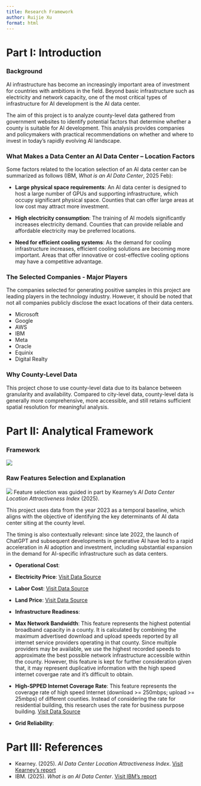 ```yaml
---
title: Research Framework
author: Ruijie Xu
format: html
---
```


# Part I: Introduction

### Background

AI infrastructure has become an increasingly important area of investment for countries with ambitions in the field. Beyond basic infrastructure such as electricity and network capacity, one of the most critical types of infrastructure for AI development is the AI data center. 

The aim of this project is to analyze county-level data gathered from government websites to identify potential factors that determine whether a county is suitable for AI development. This analysis provides companies and policymakers with practical recommendations on whether and where to invest in today’s rapidly evolving AI landscape.

### What Makes a Data Center an AI Data Center – Location Factors

Some factors related to the location selection of an AI data center can be summarized as follows (IBM, *What is an AI Data Center*, 2025 Feb):

- **Large physical space requirements**: An AI data center is designed to host a large number of GPUs and supporting infrastructure, which occupy significant physical space. Counties that can offer large areas at low cost may attract more investment.

- **High electricity consumption**: The training of AI models significantly increases electricity demand. Counties that can provide reliable and affordable electricity may be preferred locations.

- **Need for efficient cooling systems**: As the demand for cooling infrastructure increases, efficient cooling solutions are becoming more important. Areas that offer innovative or cost-effective cooling options may have a competitive advantage.

### The Selected Companies - Major Players

The companies selected for generating positive samples in this project are leading players in the technology industry. However, it should be noted that not all companies publicly disclose the exact locations of their data centers.

* Microsoft
* Google
* AWS
* IBM
* Meta
* Oracle
* Equinix 
* Digital Realty

### Why County-Level Data

This project chose to use county-level data due to its balance between granularity and availability. Compared to city-level data, county-level data is generally more comprehensive, more accessible, and still retains sufficient spatial resolution for meaningful analysis.

# Part II: Analytical Framework

### Framework

![](../images/framework.jpeg)

### Raw Features Selection and Explanation

![](../images/raw_features.jpeg)
Feature selection was guided in part by Kearney’s *AI Data Center Location Attractiveness Index* (2025).

This project uses data from the year 2023 as a temporal baseline, which aligns with the objective of identifying the key determinants of AI data center siting at the county level.

The timing is also contextually relevant: since late 2022, the launch of ChatGPT and subsequent developments in generative AI have led to a rapid acceleration in AI adoption and investment, including substantial expansion in the demand for AI-specific infrastructure such as data centers.

- **Operational Cost**:
- **Electricity Price**: [Visit Data Source](https://data.openei.org/submissions/6225)
- **Labor Cost**: [Visit Data Source](https://www.bls.gov/cew/downloadable-data-files.htm)
- **Land Price**: [Visit Data Source](https://www.aei.org/housing/land-price-indicators/)

- **Infrastructure Readiness**:
- **Max Network Bandwidth**: This feature represents the highest potential broadband capacity in a county. It is calculated by combining the maximum advertised download and upload speeds reported by all internet service providers operating in that county. Since multiple providers may be available, we use the highest recorded speeds to approximate the best possible network infrastructure accessible within the county. However, this feature is kept for further consideration given that, it may represent duplicative information with the high speed internet covergae rate and it's difficult to obtain.
- **High-SPPED Internet Coverage Rate**: This feature represents the coverage rate of high speed Internet (download >= 250mbps; upload >= 25mbps) of different counties. Instead of considering the rate for residential building, this research uses the rate for business purpose building. [Visit Data Source](https://broadbandmap.fcc.gov/data-download/nationwide-data?pubDataVer=dec2023)
- **Grid Reliability**: 



# Part III: References

- Kearney. (2025). *AI Data Center Location Attractiveness Index*. [Visit Kearney's report](https://www.kearney.com/industry/technology/article/ai-data-center-location-attractiveness-index)
- IBM. (2025). *What is an AI Data Center*. [Visit IBM's report](https://www.ibm.com/think/topics/ai-data-center)

